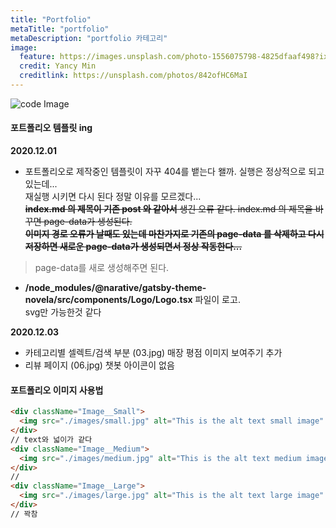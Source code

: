 ```yaml
---
title: "Portfolio"
metaTitle: "portfolio"
metaDescription: "portfolio 카테고리"
image:
  feature: https://images.unsplash.com/photo-1556075798-4825dfaaf498?ixlib=rb-1.2.1&ixid=MXwxMjA3fDB8MHxwaG90by1wYWdlfHx8fGVufDB8fHw%3D&auto=format&fit=crop&w=2555&q=80
  credit: Yancy Min
  creditlink: https://unsplash.com/photos/842ofHC6MaI
---
```


![code Image](https://images.unsplash.com/photo-1556075798-4825dfaaf498?ixlib=rb-1.2.1&ixid=MXwxMjA3fDB8MHxwaG90by1wYWdlfHx8fGVufDB8fHw%3D&auto=format&fit=crop&w=2555&q=80)

#### 포트폴리오 템플릿 ing

__2020.12.01__  
- 포트폴리오로 제작중인 템플릿이 자꾸 404를 뱉는다 왤까. 실행은 정상적으로 되고 있는데...  
재실행 시키면 다시 된다 정말 이유를 모르겠다...  
~~__index.md 의 제목이 기존 post 와 같아서__ 생긴 오류 같다. index.md 의 제목을 바꾸면 page-data가 생성된다.  
__이미지 경로 오류가 날때도 있는데 마찬가지로 기존의 page-data 를 삭제하고 다시 저장하면 새로운 page-data가 생성되면서 정상 작동한다...__~~  
> page-data를 새로 생성해주면 된다.  

- __/node_modules/@narative/gatsby-theme-novela/src/components/Logo/Logo.tsx__ 파일이 로고.  
svg만 가능한것 같다

__2020.12.03__
- 카테고리별 셀렉트/검색 부분 (03.jpg) 매장 평점 이미지 보여주기 추가
- 리뷰 페이지 (06.jpg) 챗봇 아이콘이 없음

#### 포트폴리오 이미지 사용법
``` html
<div className="Image__Small">
  <img src="./images/small.jpg" alt="This is the alt text small image" />
</div>
// text와 넓이가 같다
<div className="Image__Medium">
  <img src="./images/medium.jpg" alt="This is the alt text medium image" />
</div>
// 
<div className="Image__Large">
  <img src="./images/large.jpg" alt="This is the alt text large image" />
</div>
// 꽉참
```